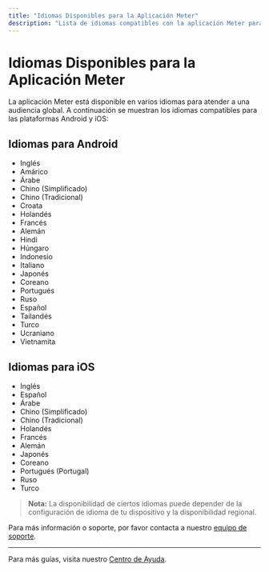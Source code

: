 ```yaml
---
title: "Idiomas Disponibles para la Aplicación Meter"
description: "Lista de idiomas compatibles con la aplicación Meter para Android y iOS."
---
```


# Idiomas Disponibles para la Aplicación Meter

La aplicación Meter está disponible en varios idiomas para atender a una audiencia global. A continuación se muestran los idiomas compatibles para las plataformas Android y iOS:

## Idiomas para Android

- Inglés
- Amárico
- Árabe
- Chino (Simplificado)
- Chino (Tradicional)
- Croata
- Holandés
- Francés
- Alemán
- Hindi
- Húngaro
- Indonesio
- Italiano
- Japonés
- Coreano
- Portugués
- Ruso
- Español
- Tailandés
- Turco
- Ucraniano
- Vietnamita

## Idiomas para iOS

- Inglés
- Español
- Árabe
- Chino (Simplificado)
- Chino (Tradicional)
- Holandés
- Francés
- Alemán
- Japonés
- Coreano
- Portugués (Portugal)
- Ruso
- Turco

> **Nota:** La disponibilidad de ciertos idiomas puede depender de la configuración de idioma de tu dispositivo y la disponibilidad regional.

Para más información o soporte, por favor contacta a nuestro [equipo de soporte](mailto:support@meterapp.co).

---

Para más guías, visita nuestro [Centro de Ayuda](https://help.meterapp.co/).
